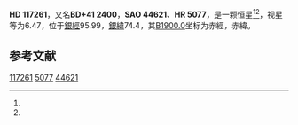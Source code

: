 {{Starbox begin
| name = HD 117261
}}
{{Starbox observe
| epoch = [[J2000.0|J2000.0]]
| constell = {{星座名待查}}<ref name=SIMBAD>{{cite web
 | url=http://simbad.u-strasbg.fr/simbad/sim-id?Ident=HR+5077
 | title =Pulsating variable Star
 | publisher=Centre de Données astronomiques de Strasbourg
 | work=SIMBAD
 | accessdate=2012-07-13}}</ref><ref name=DATA>{{cite web
 | url=http://vizier.u-strasbg.fr/viz-bin/VizieR-5?-out.add=.&-source=5050&-corr=PK=HR&-out.max=9999&HR=5077
 | title=VizieR Detailed Page
 | accessdate=2012-07-13
 | archive-date=2016-03-05
 | archive-url=https://web.archive.org/web/20160305020051/http://vizier.u-strasbg.fr/viz-bin/VizieR-5?-out.add=.&-source=5050&-corr=PK=HR&-out.max=9999&HR=5077
 | dead-url=no
 }}</ref>
| 星官 = 
| ra = {{RA|13|28|26.2}}<ref name=SIMBAD /><ref name=DATA />
| dec = {{DEC|+40|43|47}}<ref name=SIMBAD /><ref name=DATA />
| appmag_v = 6.47<ref name=SIMBAD /><ref name=DATA />
}}
{{Starbox character
| class = G8III<ref name=SIMBAD /><ref name=DATA />
| b-v = 0.92<ref name=SIMBAD /><ref name=DATA />
| u-b = <ref name=SIMBAD /><ref name=DATA />
| r-i = <ref name=SIMBAD /><ref name=DATA />
| variable = 
}}
{{Starbox astrometry
| radial_v = 
| prop_mo_ra = -58
| parallax = 
| p_error = 
}}
{{Starbox catalog
| names =BD+41 2400，[[SAO星表|SAO]] 44621，[[HD星表|HD]] 117261，[[HR星表|HR]] 5077}}
{{Starbox reference |Simbad=HR+5077}}
{{Starbox end}}

'''HD 117261'''，又名'''BD+41 2400'''，'''SAO 44621'''、'''HR 5077'''，是一颗恒星<ref name=SIMBAD /><ref name=DATA />，视星等为6.47，位于[[銀道座標系|銀經]]95.99，[[銀道座標系|銀緯]]74.4，其[[B1900.0|B1900.0]]坐标为赤經{{RA|13|24|1.4}}，赤緯{{DEC|+41|74.4|57}}。

== 参考文献 ==
{{reflist}}

{{star-stub}}

[[Category:HD和HDE天體|117261]]
[[Category:HR天體|5077]]
[[Category:SAO天體|44621]]